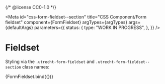 {/* @license CC0-1.0 */}


<Meta
  id="css-form-fieldset--section"
  title="CSS Component/Form fieldset"
  component={FormFieldset}
  argTypes={argTypes}
  args={defaultArgs}
  parameters={{
    status: {
      type: "WORK IN PROGRESS",
    },
  }}
/>

# Fieldset

Styling via the `.utrecht-form-fieldset` and `.utrecht-form-fieldset--section` class names:

<Canvas>
  <Story
    name="Section"
    args={{
      ...exampleArgs,
      section: true,
    }}
  >
    {FormFieldset.bind({})}
  </Story>
</Canvas>

<ArgsTable story="Section" />
